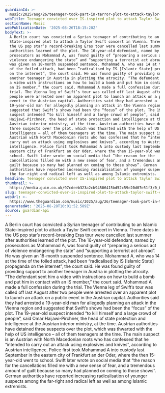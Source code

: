 ```yaml
---
guardianId: >-
  music/2025/aug/26/teenager-took-part-in-terror-plot-to-attack-taylor-swift-concert-court-finds
webTitle: Teenager convicted over IS-inspired plot to attack Taylor Swift concert
sectionName: Music
webPublicationDate: '2025-08-26T18:15:20Z'
bodyText: >-
  A Berlin court has convicted a Syrian teenager of contributing to an Islamic
  State-inspired plot to attack a Taylor Swift concert in Vienna. Three dates in
  the US pop star’s record-breaking Eras tour were cancelled last summer after
  authorities learned of the plot. The 16-year-old defendant, named by
  prosecutors as Mohammad A, was found guilty of “preparing a serious act of
  violence endangering the state” and “supporting a terrorist act abroad”. He
  was given an 18-month suspended sentence. Mohammad A, who was 14 at the time
  of the foiled attack, had been “radicalised by IS [Islamic State] propaganda
  on the internet”, the court said. He was found guilty of providing support to
  another teenager in Austria in plotting the atrocity. “The defendant sent him
  a video with instructions on how to build a bomb and put him in contact with
  an IS member,” the court said. Mohammad A made a full confession during the
  trial. The Vienna leg of Swift’s tour was called off last August after two
  people were arrested over an apparent plot to launch an attack on a public
  event in the Austrian capital. Authorities said they had arrested a
  19-year-old man for allegedly planning an attack in the Vienna region and
  suggested that Swift’s shows had been the “focus” of the plot. The 19-year-old
  suspect intended “to kill himself and a large crowd of people”, said Omar
  Haijawi-Pirchner, the head of state protection and intelligence at the
  Austrian interior ministry, at the time. Austrian authorities have detained
  three suspects over the plot, which was thwarted with the help of US
  intelligence – all of them teenagers at the time. The main suspect is an
  Austrian with North Macedonian roots who has confessed that he “intended to
  carry out an attack using explosives and knives”, according to Austrian
  intelligence. Police first took Mohammad A into custody last September in the
  eastern city of Frankfurt an der Oder, where the then 15-year-old went to
  school. Swift later wrote on social media that “the reason for the
  cancellations filled me with a new sense of fear, and a tremendous amount of
  guilt because so many had planned on coming to those shows”. German
  authorities have reported increasing radicalisation of younger suspects among
  the far-right and radical left as well as among Islamic extremists.
headline: Teenager convicted over IS-inspired plot to attack Taylor Swift concert
thumbnail: >-
  https://media.guim.co.uk/97cdeeb323a2cb94506415bd52c59e20d07e51f3/0_0_4458_3567/500.jpg
slug: teenager-convicted-over-is-inspired-plot-to-attack-taylor-swift-concert
webUrl: >-
  https://www.theguardian.com/music/2025/aug/26/teenager-took-part-in-terror-plot-to-attack-taylor-swift-concert-court-finds
generatedAt: '2025-08-28T10:01:52.589Z'
source: guardian-api
---
```

A Berlin court has convicted a Syrian teenager of contributing to an Islamic State-inspired plot to attack a Taylor Swift concert in Vienna. Three dates in the US pop star’s record-breaking Eras tour were cancelled last summer after authorities learned of the plot. The 16-year-old defendant, named by prosecutors as Mohammad A, was found guilty of “preparing a serious act of violence endangering the state” and “supporting a terrorist act abroad”. He was given an 18-month suspended sentence. Mohammad A, who was 14 at the time of the foiled attack, had been “radicalised by IS [Islamic State] propaganda on the internet”, the court said. He was found guilty of providing support to another teenager in Austria in plotting the atrocity. “The defendant sent him a video with instructions on how to build a bomb and put him in contact with an IS member,” the court said. Mohammad A made a full confession during the trial. The Vienna leg of Swift’s tour was called off last August after two people were arrested over an apparent plot to launch an attack on a public event in the Austrian capital. Authorities said they had arrested a 19-year-old man for allegedly planning an attack in the Vienna region and suggested that Swift’s shows had been the “focus” of the plot. The 19-year-old suspect intended “to kill himself and a large crowd of people”, said Omar Haijawi-Pirchner, the head of state protection and intelligence at the Austrian interior ministry, at the time. Austrian authorities have detained three suspects over the plot, which was thwarted with the help of US intelligence – all of them teenagers at the time. The main suspect is an Austrian with North Macedonian roots who has confessed that he “intended to carry out an attack using explosives and knives”, according to Austrian intelligence. Police first took Mohammad A into custody last September in the eastern city of Frankfurt an der Oder, where the then 15-year-old went to school. Swift later wrote on social media that “the reason for the cancellations filled me with a new sense of fear, and a tremendous amount of guilt because so many had planned on coming to those shows”. German authorities have reported increasing radicalisation of younger suspects among the far-right and radical left as well as among Islamic extremists.
